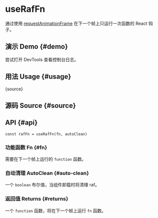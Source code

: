 # useRafFn


<HooksType category="Utilities" lowLevel />

通过使用 [requestAnimationFrame](https://developer.mozilla.org/en-US/docs/Web/API/window/requestAnimationFrame) 在下一个帧上只运行一次函数的 React 钩子。

## 演示 Demo \{#demo}

尝试打开 DevTools 查看控制台日志。


<App />

## 用法 Usage \{#usage}


<RawCode>{source}</RawCode>

## 源码 Source \{#source}


<Source />

## API \{#api}

```tsx
const rafFn = useRafFn(fn, autoClean)
```

### 功能函数 Fn \{#fn}

需要在下一个帧上运行的 `function` 函数。

### 自动清理 AutoClean \{#auto-clean}

一个 `boolean` 布尔值，当组件卸载时将清理 raf。

### 返回值 Returns \{#returns}

一个 `function` 函数，将在下一个帧上运行 `fn` 函数。
